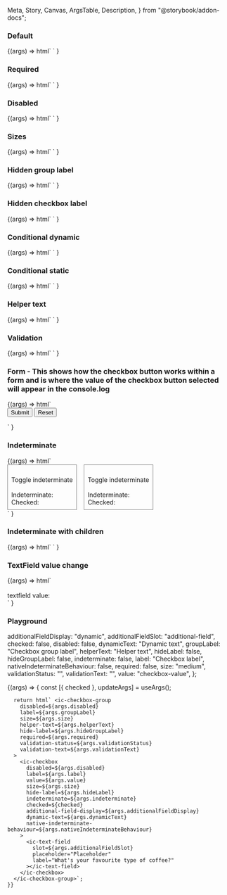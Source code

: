   Meta,
  Story,
  Canvas,
  ArgsTable,
  Description,
} from "@storybook/addon-docs";

<Meta title="Web Components/Checkbox" component="Checkbox" />

<Description markdown={readme} />

### Default

<Canvas>
  <Story name="Default" parameters={{ loki: { skip: true } }}>
    {(args) =>
      html`
        <ic-checkbox-group label="This is a label" name="group1">
          <ic-checkbox
            value="valueName1"
            label="Unselected / Default"
          ></ic-checkbox>
          <ic-checkbox
            value="valueName2"
            label="Selected / Default"
            checked
          ></ic-checkbox>
          <ic-checkbox
            value="valueName3"
            label="Unselected / Disabled"
            Disabled
          ></ic-checkbox>
        </ic-checkbox-group>
      `
    }
  </Story>
</Canvas>

### Required

<Canvas>
  <Story name="Required" parameters={{ loki: { skip: true } }}>
    {(args) =>
      html`
        <ic-checkbox-group label="This is a label" required name="group1">
          <ic-checkbox
            value="valueName1"
            label="Unselected / Default"
          ></ic-checkbox>
          <ic-checkbox
            value="valueName2"
            label="Selected / Default"
            checked
          ></ic-checkbox>
          <ic-checkbox
            value="valueName3"
            label="Unselected / Disabled"
            Disabled
          ></ic-checkbox>
        </ic-checkbox-group>
      `
    }
  </Story>
</Canvas>

### Disabled

<Canvas>
  <Story name="Disabled" parameters={{ loki: { skip: true } }}>
    {(args) =>
      html`
        <ic-checkbox-group label="This is a label" name="group1" Disabled>
          <ic-checkbox
            value="valueName1"
            label="Unselected / Disabled 1"
            Disabled
          ></ic-checkbox>
          <ic-checkbox
            value="valueName2"
            label="Unselected / Disabled 2"
            Disabled
          ></ic-checkbox>
          <ic-checkbox
            value="valueName3"
            label="Unselected / Disabled 3"
            Disabled
          ></ic-checkbox>
          <ic-checkbox
            value="valueName4"
            label="Selected / Disabled"
            Disabled
            checked
          ></ic-checkbox>
        </ic-checkbox-group>
      `
    }
  </Story>
</Canvas>

### Sizes

<Canvas>
  <Story name="Sizes" parameters={{ loki: { skip: true } }}>
    {(args) =>
      html`
        <ic-checkbox-group
          size="large"
          label="These are checkboxes with the 'size' attribute set on them individually"
          name="group1"
        >
          <ic-checkbox
            size="small"
            value="valueName1"
            label="Unselected / Default"
          ></ic-checkbox>
          <ic-checkbox
            size="medium"
            value="valueName2"
            label="Selected / Default"
            checked
          ></ic-checkbox>
          <ic-checkbox
            size="large"
            value="valueName3"
            label="Unselected / Disabled"
            disabled
          ></ic-checkbox>
        </ic-checkbox-group>
        <ic-checkbox-group
          size="small"
          label="This is a checkbox group with small checkboxes"
          name="group1"
        >
          <ic-checkbox
            value="valueName1"
            label="Unselected / Default"
          ></ic-checkbox>
          <ic-checkbox
            value="valueName2"
            label="Selected / Default"
            checked
          ></ic-checkbox>
          <ic-checkbox
            value="valueName3"
            label="Unselected / Disabled"
            disabled
          ></ic-checkbox>
        </ic-checkbox-group>
        <ic-checkbox-group
          size="medium"
          label="This is a checkbox group with default-sized checkboxes"
          name="group1"
        >
          <ic-checkbox
            value="valueName1"
            label="Unselected / Default"
          ></ic-checkbox>
          <ic-checkbox
            value="valueName2"
            label="Selected / Default"
            checked
          ></ic-checkbox>
          <ic-checkbox
            value="valueName3"
            label="Unselected / Disabled"
            disabled
          ></ic-checkbox>
        </ic-checkbox-group>
        <ic-checkbox-group
          size="large"
          label="This is a checkbox group with large checkboxes"
          name="group1"
        >
          <ic-checkbox
            value="valueName1"
            label="Unselected / Default"
          ></ic-checkbox>
          <ic-checkbox
            value="valueName2"
            label="Selected / Default"
            checked
          ></ic-checkbox>
          <ic-checkbox
            value="valueName3"
            label="Unselected / Disabled"
            disabled
          ></ic-checkbox>
        </ic-checkbox-group>
      `
    }
  </Story>
</Canvas>

### Hidden group label

<Canvas>
  <Story name="Hidden group label" parameters={{ loki: { skip: true } }}>
    {(args) =>
      html`
        <ic-checkbox-group label="This is a label" hide-label name="group1">
          <ic-checkbox
            value="valueName1"
            label="Unselected / Default"
          ></ic-checkbox>
          <ic-checkbox
            value="valueName2"
            label="Selected / Default"
            checked
          ></ic-checkbox>
          <ic-checkbox
            value="valueName3"
            label="Unselected / Disabled"
            Disabled
          ></ic-checkbox>
        </ic-checkbox-group>
      `
    }
  </Story>
</Canvas>

### Hidden checkbox label

<Canvas>
  <Story name="Hidden checkbox label" parameters={{ loki: { skip: true } }}>
    {(args) =>
      html`
        <ic-checkbox-group label="This is a label" name="group1">
          <ic-checkbox
            value="valueName1"
            label="Unselected / Default"
            hide-label
          ></ic-checkbox>
          <ic-checkbox
            value="valueName2"
            label="Selected / Default"
            checked
            hide-label
          ></ic-checkbox>
          <ic-checkbox
            value="valueName3"
            label="Unselected / Disabled"
            Disabled
            hide-label
          ></ic-checkbox>
        </ic-checkbox-group>
      `
    }
  </Story>
</Canvas>

### Conditional dynamic

<Canvas>
  <Story name="Conditional dynamic" parameters={{ loki: { skip: true } }}>
    {(args) =>
      html`
        <script>
          function handleIcChange(ev) {
            console.log(
              ev.detail.selectedOption.label,
              ev.detail.selectedOption.checked
            );
          }
          document
            .querySelector("ic-checkbox-group")
            .addEventListener("icChange", handleIcChange);
        </script>
        <ic-checkbox-group label="This is a label" name="group1">
          <ic-checkbox
            additional-field-display="dynamic"
            value="valueName1"
            label="option1"
          >
            <ic-text-field
              slot="additional-field"
              placeholder="Placeholder"
              label="What's your favourite type of coffee?"
            ></ic-text-field>
          </ic-checkbox>
          <ic-checkbox
            additional-field-display="dynamic"
            value="valueName2"
            label="option2 - error example"
          >
            <ic-text-field
              validation-status="error"
              validation-text="now it has really gone to (coffee) pot"
              slot="additional-field"
              placeholder="Placeholder"
              label="What's your favourite type of coffee?"
            >
            </ic-text-field>
          </ic-checkbox>
          <ic-checkbox
            additional-field-display="dynamic"
            value="valueName3"
            label="option3"
          >
            <ic-text-field
              slot="additional-field"
              placeholder="Placeholder"
              label="What's your favourite type of coffee?"
            ></ic-text-field>
          </ic-checkbox>
        </ic-checkbox-group>
      `
    }
  </Story>
</Canvas>

### Conditional static

<Canvas>
  <Story name="Conditional static" parameters={{ loki: { skip: true } }}>
    {(args) =>
      html`
        <ic-checkbox-group label="This is a label" name="group1">
          <ic-checkbox value="valueName1" label="option1">
            <ic-text-field
              slot="additional-field"
              label="What's your favourite type of coffee?"
            ></ic-text-field>
          </ic-checkbox>
          <ic-checkbox value="valueName2" label="option2"> </ic-checkbox>
        </ic-checkbox-group>
      `
    }
  </Story>
</Canvas>

### Helper text

<Canvas>
  <Story name="Helper text" parameters={{ loki: { skip: true } }}>
    {(args) =>
      html`
        <ic-checkbox-group
          label="This is a label"
          name="group1"
          helper-text="Helper text"
        >
          <ic-checkbox
            value="valueName1"
            label="Unselected / Default"
          ></ic-checkbox>
          <ic-checkbox
            value="valueName2"
            label="Selected / Default"
            checked
          ></ic-checkbox>
          <ic-checkbox
            value="valueName3"
            label="Unselected / Disabled"
            Disabled
          ></ic-checkbox>
        </ic-checkbox-group>
      `
    }
  </Story>
</Canvas>

### Validation

<Canvas>
  <Story name="Validation" parameters={{ loki: { skip: true } }}>
    {(args) =>
      html`
        <ic-checkbox-group
          label="This is a label"
          name="group1"
          validation-status="error"
          validation-text="Error message"
        >
          <ic-checkbox
            value="valueName1"
            label="Unselected / Default"
          ></ic-checkbox>
          <ic-checkbox
            value="valueName2"
            label="Selected / Default"
            checked
          ></ic-checkbox>
          <ic-checkbox
            value="valueName3"
            label="Unselected / Disabled"
            Disabled
          ></ic-checkbox>
        </ic-checkbox-group>
      `
    }
  </Story>
</Canvas>

### Form - This shows how the checkbox button works within a form and is where the value of the checkbox button selected will appear in the console.log

<Canvas>
  <Story name="Form" parameters={{ loki: { skip: true } }}>
    {(args) =>
      html`
        <form>
          <ic-checkbox-group label="This is a label" name="group1">
            <ic-checkbox
              name="checkbox1"
              value="valueName1"
              label="Unselected / Default"
            ></ic-checkbox>
            <ic-checkbox
              name="checkbox2"
              value="valueName2"
              label="Selected / Default"
              checked
            ></ic-checkbox>
            <ic-checkbox
              name="checkbox3"
              value="valueName3"
              label="Unselected / Disabled"
              Disabled
            ></ic-checkbox>
          </ic-checkbox-group>
          <input type="submit" value="Submit" />
          <input type="reset" value="Reset" />
        </form>
        <script>
          document.querySelector("form").addEventListener("submit", (ev) => {
            ev.preventDefault();
            console.log(
              document.querySelector('ic-checkbox[name="checkbox1"]').checked
            );
            console.log(
              document.querySelector('ic-checkbox[name="checkbox2"]').checked
            );
            console.log(
              document.querySelector('ic-checkbox[name="checkbox3"]').checked
            );
          });
        </script>
      `
    }
  </Story>
</Canvas>

### Indeterminate

<Canvas>
  <Story name="Indeterminate" parameters={{ loki: { skip: true } }}>
    {(args) =>
      html`
        <script>
          var indeterminate = true;
          var nativeIndeterminate = true;
          var indeterminateTextEl = document.querySelector(
            "#indeterminate-text"
          );
          indeterminateTextEl.innerHTML = indeterminate;
          var checkedTextEl = document.querySelector("#checked-text");
          checkedTextEl.innerHTML = true;
          var nativeIndeterminateTextEl = document.querySelector(
            "#native-indeterminate-text"
          );
          nativeIndeterminateTextEl.innerHTML = nativeIndeterminate;
          var nativeCheckedTextEl = document.querySelector(
            "#native-checked-text"
          );
          nativeCheckedTextEl.innerHTML = true;
          function toggleIndeterminate() {
            indeterminate = !indeterminate;
            document.querySelector("#indeterminate-checkbox").indeterminate =
              indeterminate;
            indeterminateTextEl.innerHTML = indeterminate;
          }
          function toggleNativeIndeterminate() {
            nativeIndeterminate = !nativeIndeterminate;
            document.querySelector(
              "#native-indeterminate-checkbox"
            ).indeterminate = nativeIndeterminate;
            nativeIndeterminateTextEl.innerHTML = nativeIndeterminate;
          }
          function icCheckHandler(ev) {
            document.querySelector("#checked-text").innerHTML =
              ev.target.checked;
          }
          function icCheckHandlerNative(ev) {
            document.querySelector("#native-checked-text").innerHTML =
              ev.target.checked;
          }
          document
            .querySelector("#indeterminate-button")
            .addEventListener("click", toggleIndeterminate);
          document
            .querySelector("#indeterminate-checkbox")
            .addEventListener("icCheck", icCheckHandler);
          document
            .querySelector("#native-indeterminate-button")
            .addEventListener("click", toggleNativeIndeterminate);
          document
            .querySelector("#native-indeterminate-checkbox")
            .addEventListener("icCheck", icCheckHandlerNative);
        </script>
        <div style="display:flex;gap:16px;flex-wrap:wrap">
          <div style="border:1px solid gray;padding:8px;">
            <ic-checkbox-group
              label="'native-indeterminate-behavior'=false"
              name="indeterminate"
            >
              <ic-checkbox
                id="indeterminate-checkbox"
                value="indeterminate"
                label="Indeterminate checkbox"
                checked="true"
                indeterminate="true"
              >
              </ic-checkbox>
            </ic-checkbox-group>
            <br />
            <ic-button id="indeterminate-button"
              >Toggle indeterminate</ic-button
            >
            <br />
            <br />
            <span>Indeterminate: <span id="indeterminate-text"></span></span>
            <br />
            <span>Checked: <span id="checked-text"></span></span>
          </div>
          <div style="border:1px solid gray;padding:8px;">
            <ic-checkbox-group
              label="'native-indeterminate-behavior'=true"
              name="native_indeterminate"
            >
              <ic-checkbox
                id="native-indeterminate-checkbox"
                value="indeterminate"
                label="Indeterminate checkbox"
                checked="true"
                indeterminate="true"
                native-indeterminate-behaviour="true"
              >
              </ic-checkbox>
            </ic-checkbox-group>
            <br />
            <ic-button id="native-indeterminate-button"
              >Toggle indeterminate</ic-button
            >
            <br />
            <br />
            <span
              >Indeterminate: <span id="native-indeterminate-text"></span
            ></span>
            <br />
            <span>Checked: <span id="native-checked-text"></span></span>
          </div>
        </div>
      `
    }
  </Story>
</Canvas>

### Indeterminate with children

<Canvas>
  <Story
    name="Indeterminate with children"
    parameters={{ loki: { skip: true } }}
  >
    {(args) =>
      html`
        <script>
          var drinksCheckbox = document.querySelector("#drinks-checkbox");
          var teaCheckbox = document.querySelector("#tea-checkbox");
          var coffeeCheckbox = document.querySelector("#coffee-checkbox");
          var juiceCheckbox = document.querySelector("#juice-checkbox");
          var drinksGroup = document.querySelector("#drinks-group");
          drinksCheckbox.addEventListener("icCheck", function (ev) {
            if (ev.target === drinksCheckbox) {
              teaCheckbox.checked = drinksCheckbox.checked;
              coffeeCheckbox.checked = drinksCheckbox.checked;
              juiceCheckbox.checked = drinksCheckbox.checked;
            }
          });
          drinksGroup.addEventListener("icChange", function (ev) {
            if (ev.detail.checkedOptions.length === 3) {
              drinksCheckbox.indeterminate = false;
              drinksCheckbox.checked = true;
            } else if (ev.detail.checkedOptions.length === 0) {
              drinksCheckbox.indeterminate = false;
              drinksCheckbox.checked = false;
            } else {
              drinksCheckbox.indeterminate = true;
              drinksCheckbox.checked = false;
            }
          });
          coffeeCheckbox.checked = true;
          drinksCheckbox.indeterminate = true;
        </script>
        <ic-checkbox-group label="Liked things" name="1">
          <ic-checkbox
            id="drinks-checkbox"
            value="drinks"
            label="Drinks"
            indeterminate="false"
            native-indeterminate-behaviour
          >
            <ic-checkbox-group
              id="drinks-group"
              name="2"
              label="Drinks"
              hide-label
              slot="additional-field"
            >
              <ic-checkbox
                id="tea-checkbox"
                value="tea"
                label="Tea"
              ></ic-checkbox>
              <ic-checkbox
                id="coffee-checkbox"
                value="coffee"
                label="Coffee"
              ></ic-checkbox>
              <ic-checkbox
                id="juice-checkbox"
                value="juice"
                label="Juice"
              ></ic-checkbox>
            </ic-checkbox-group>
          </ic-checkbox>
        </ic-checkbox-group>
      `
    }
  </Story>
</Canvas>

### TextField value change

<Canvas>
  <Story name="TextField value change" parameters={{ loki: { skip: true } }}>
    {(args) =>
      html`
        <script>
          var textOutputEl = document.querySelector("#value-text");
          function handleIcChange(ev) {
            textOutputEl.innerHTML = ev.target.value;
          }
          document
            .querySelector("ic-text-field")
            .addEventListener("icChange", handleIcChange);
        </script>
        <div>
          <ic-checkbox-group label="This is a label" name="group1">
            <ic-checkbox
              value="valueName1"
              label="Unselected / Default"
              additional-field-display="static"
            >
              <ic-text-field
                slot="additional-field"
                placeholder="Placeholder"
                label="What's your favourite type of coffee?"
              ></ic-text-field>
            </ic-checkbox>
          </ic-checkbox-group>
          <br />
          <span>textfield value: </span>
          <span id="value-text"></span>
          <div></div>
        </div>
      `
    }
  </Story>
</Canvas>

### Playground

  additionalFieldDisplay: "dynamic",
  additionalFieldSlot: "additional-field",
  checked: false,
  disabled: false,
  dynamicText: "Dynamic text",
  groupLabel: "Checkbox group label",
  helperText: "Helper text",
  hideLabel: false,
  hideGroupLabel: false,
  indeterminate: false,
  label: "Checkbox label",
  nativeIndeterminateBehaviour: false,
  required: false,
  size: "medium",
  validationStatus: "",
  validationText: "",
  value: "checkbox-value",
};

<Canvas>
  <Story
    args={defaultArgs}
    argTypes={{
      additionalFieldDisplay: {
        options: ["dynamic", "static"],
        control: { type: "inline-radio" },
      },
      additionalFieldSlot: {
        options: ["additional-field", ""],
        control: { type: "select" },
      },
      size: {
        options: ["medium", "large", "small"],
        control: { type: "inline-radio" },
      },
      validationStatus: {
        options: ["warning", "error", "success", ""],
        control: { type: "select" },
      },
    }}
    name="Playground"
    parameters={{ loki: { skip: true } }}
  >
    {(args) => {
      const [{ checked }, updateArgs] = useArgs();

      return html` <ic-checkbox-group
        disabled=${args.disabled}
        label=${args.groupLabel}
        size=${args.size}
        helper-text=${args.helperText}
        hide-label=${args.hideGroupLabel}
        required=${args.required}
        validation-status=${args.validationStatus}
        validation-text=${args.validationText}
      >
        <ic-checkbox
          disabled=${args.disabled}
          label=${args.label}
          value=${args.value}
          size=${args.size}
          hide-label=${args.hideLabel}
          indeterminate=${args.indeterminate}
          checked=${checked}
          additional-field-display=${args.additionalFieldDisplay}
          dynamic-text=${args.dynamicText}
          native-indeterminate-behaviour=${args.nativeIndeterminateBehaviour}
        >
          <ic-text-field
            slot=${args.additionalFieldSlot}
            placeholder="Placeholder"
            label="What's your favourite type of coffee?"
          ></ic-text-field>
        </ic-checkbox>
      </ic-checkbox-group>`;
    }}

  </Story>
</Canvas>
